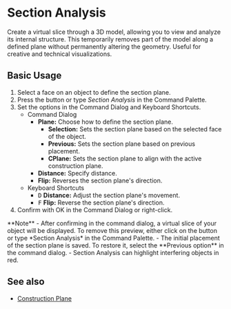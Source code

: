 
# Section Analysis

<Reference shortcut="" command="Section Analysis" button="Top Right Menu" buttonIcon='button-section-analysis' />

Create a virtual slice through a 3D model, allowing you to view and analyze its internal structure. This temporarily removes part of the model along a defined plane without permanently altering the geometry. Useful for creative and technical visualizations. 

## Basic Usage

1. Select a face on an object to define the section plane.
2. Press the <ButtonIcon type="button-section-analysis"/> button or type *Section Analysis* in the Command Palette.
3. Set the options in the Command Dialog and Keyboard Shortcuts.
    - <Kst>Command Dialog</Kst>
        - **Plane:** Choose how to define the section plane.
            - **Selection:** Sets the section plane based on the selected face of the object.
            - **Previous:** Sets the section plane based on previous placement.
            - **CPlane:** Sets the section plane to align with the active construction plane.
        - **Distance:** Specify distance.
        - **Flip:** Reverses the section plane's direction.
    - <Kst>Keyboard Shortcuts</Kst>
      - <kbd>D</kbd> **Distance:** Adjust the section plane's movement.
      - <kbd>F</kbd> **Flip:** Reverse the section plane's direction.
5. Confirm with OK in the Command Dialog or right-click.

<VideoPlayer fileName="section-analysis"/>

<Callout type="info" emoji="🗒️">
**Note** 
- After confirming in the command dialog, a virtual slice of your object will be displayed. To remove this preview, either click on the <ButtonIcon type="button-section-analysis"/> button or type *Section Analysis* in the Command Palette. 
- The initial placement of the section plane is saved. To restore it, select the **Previous option** in the command dialog. 
- Section Analysis can highlight interfering objects in red.
</Callout>

## See also
- [Construction Plane](/plasticity-essentials/construction-plane)
